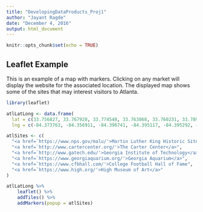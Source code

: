---
title: "DevelopingDataProducts_Proj1"
author: "Jayant Ragde"
date: "December 4, 2016"
output: html_document
---

```{r setup, include=FALSE}
knitr::opts_chunk$set(echo = TRUE)
```

## Leaflet Example

This is an example of a map with markers.  Clicking on any market will
display the website for the associated location.  The displayed map shows
some of the sites that may interest visitors to Atlanta.


```{r my_map}
library(leaflet)

atlLatLong <- data.frame(
  lat = c(33.756827, 33.767928, 33.774548, 33.763868, 33.760231, 33.789943),
  lng = c(-84.373763, -84.356911, -84.396741, -84.395117, -84.395292, -84.385419))

atlSites <- c(
  "<a href=`https://www.nps.gov/malu/'>Martin Luther King Historic Site</a>",
  "<a href=`http://www.cartercenter.org/'>The Carter Center</a>",
  "<a href=`http://www.gatech.edu/'>Georgia Institute of Technology</a>",
  "<a href=`https://www.georgiaquarium.org/'>Georgia Aquarium</a>",
  "<a href=`https://www.cfbhall.com/'>College Football Hall of Fame",
  "<a href=`https://www.high.org/'>High Museum of Art</a>"
)

atlLatLong %>%
    leaflet() %>% 
    addTiles() %>%
    addMarkers(popup = atlSites)

```

